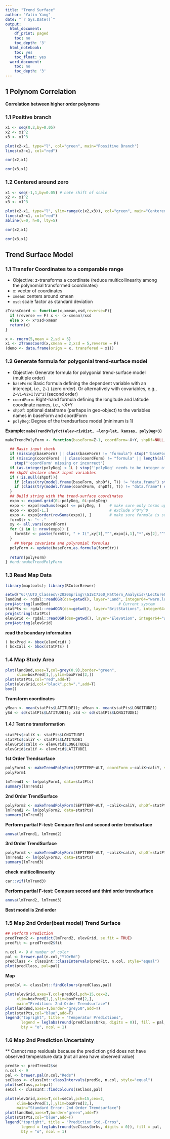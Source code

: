 ```yaml
---
title: "Trend Surface"
author: "Yalin Yang"
date: "`r Sys.Date()`"
output:
  html_document:
    df_print: paged
    toc: no
    toc_depth: '3'
  html_notebook:
    toc: yes
    toc_float: yes
  word_document:
    toc: no
    toc_depth: '3'
---
```



## 1 Polynom Correlation

**Correlation between higher order polynoms**

### 1.1 Positive branch

```r
x1 <- seq(0,2,by=0.05)
x2 <- x1^2
x3 <- x1^3

plot(x2~x1, type="l", col="green", main="Possitive Branch")
lines(x3~x1, col="red")
```

```r
cor(x2,x1)
```
```r
cor(x3,x1)
```

### 1.2 Centered around zero

```r
x1 <- seq(-1,1,by=0.05) # note shift of scale
x2 <- x1^2
x3 <- x1^3

plot(x2~x1, type="l", ylim=range(c(x2,x3)), col="green", main="Centered around Zero")
lines(x3~x1, col="red")
abline(v=0, h=0, lty=5)
```
```r
cor(x2,x1)
```
```r
cor(x3,x1)
```

## Trend Surface Model

### 1.1 Transfer Coordinates to a comparable range

* Objective: z-transforms a coordinate (reduce multicollinearity among the polynomial transformed coordinates)
* `x`: vector of coordinates
* `xmean`: centers around xmean
* `xsd`: scale factor as standard deviation

```r
zTransCoord <- function(x,xmean,xsd,reverse=F){  
  if (reverse == F) x <- (x-xmean)/xsd
  else x <- x*xsd+xmean
  return(x)
} 

x <- rnorm(5,mean = 2,sd = 5)
x1 <- zTransCoord(x,xmean = 2,xsd = 5,reverse = F)
(demo <- data.frame(orign = x, transfered = x1))

```

### 1.2 Generate formula for polygonial trend-surface model

* Objective: Generate formula for polygonial trend-surface model (multiple order)
* `baseForm`: Basic formula defining the dependent variable with an intercept, i.e., `Z~1` (zero order). Or alternatively with covariables, e.g., `Z~V1+V2+I(V2^2)`(second order)
* `coordForm`: Right-hand formula defining the longitude and latitude coordinate names, i.e., ~X+Y
* `shpDf`:  optional dataframe (perhaps in geo-object) to the variables names in baseForm and coordForm 
* `polyDeg`: Degree of the trendsurface model (minimum is 1)

**Example:   `makeTrendPolyFct(elev~rivDist, ~long+lat, kansas, polyDeg=3)` **

```r
makeTrendPolyForm <- function(baseForm=Z~1, coordForm=~X+Y, shpDf=NULL, polyDeg=1){

  ## Basic input check
  if (missing(baseForm) || class(baseForm) != "formula") stop("'baseForm' missing or incorrect")
  if (missing(coordForm) || class(coordForm) != "formula" || length(all.vars(coordForm)) != 2)
    stop("'coordForm' missing or incorrect")
  if (as.integer(polyDeg) < 1L ) stop("'polyDeg' needs to be integer of 1 or above")
  ## shpDf declare check input variables
  if (!is.null(shpDf)){
    if (class(try(model.frame(baseForm, shpDf), T)) != "data.frame") stop("Incorrect variables in 'baseFrom'")
    if (class(try(model.frame(coordForm, shpDf), T)) != "data.frame") stop("Incorrect variables in 'coordFrom'")
  }
  ## Build string with the trend-surface coordinates
  expo <- expand.grid(0L:polyDeg, 0L:polyDeg)
  expo <- expo[rowSums(expo) <= polyDeg, ]    # make sure only terms up to polyDeg enter the formula
  expo <- expo[-1,]                           # exclude x^0*y^0
  expo <- expo[order(rowSums(expo)), ]        # make sure formula is sorted by the degree of the polynomial
  formStr <- "~ ."
  xy <- all.vars(coordForm)  
  for (i in 1: nrow(expo)) {
    formStr <- paste(formStr, " + I(",xy[1],"^",expo[i,1],"*",xy[2],"^",expo[i,2],")", sep="")  
  }  
    ## Merge covariate and polynomial formulas
  polyForm <- update(baseForm,as.formula(formStr))
  
  return(polyForm)
} #end::makeTrendPolyForm
```


### 1.3 Read Map Data

```r
library(maptools); library(RColorBrewer)

setwd("G:\\UTD_Classes\\2020Spring\\GISC7360_Pattern_Analysis\\Lecture05\\TrendShapeFiles")
landBnd <- rgdal::readOGR(dsn=getwd(), layer="Land", integer64="warn.loss")
proj4string(landBnd)                              # Current system
statPts <- rgdal::readOGR(dsn=getwd(), layer="BritStations", integer64="warn.loss")
proj4string(statPts)
elevGrid <- rgdal::readOGR(dsn=getwd(), layer="Elevation", integer64="warn.loss") 
proj4string(elevGrid)
```

**read the boundary information**

```r
( boxPred <- bbox(elevGrid) )
( boxCali <- bbox(statPts) )
```

### 1.4 Map Study Area

```r
plot(landBnd,axes=T,col=grey(0.9),border="green",
     xlim=boxPred[1,],ylim=boxPred[2,])
plot(statPts,col="red",add=T)
plot(elevGrid,col="black",pch=".",add=T)
box()
```

**Transform coordinates**

```r
yMean <- mean(statPts$LATITUDE1); xMean <- mean(statPts$LONGITUDE1)
ySd <- sd(statPts$LATITUDE1); xSd <- sd(statPts$LONGITUDE1)
```


#### 1.4.1 Test no transformation

```r
statPts$caliX <- statPts$LONGITUDE1
statPts$caliY <- statPts$LATITUDE1
elevGrid$caliX <- elevGrid$LONGITUDE1
elevGrid$caliY <- elevGrid$LATITUDE1
```

**1st Order Trendsurface**

```r
polyForm1 <- makeTrendPolyForm(SEPTTEMP~ALT, coordForm =~caliX+caliY, shpDf=statPts, polyDeg=1)
polyForm1
```

```r
lmTrend1 <- lm(polyForm1, data=statPts)
summary(lmTrend1)
```

**2nd Order TrendSurface**

```r
polyForm2 <- makeTrendPolyForm(SEPTTEMP~ALT, ~caliX+caliY, shpDf=statPts, polyDeg=2)
lmTrend2 <- lm(polyForm2, data=statPts)
summary(lmTrend2)
```

**Perform partial F-test: Compare first and second order trendsurface**

```r
anova(lmTrend1, lmTrend2)
```

**3rd Order TrendSurface**

```r
polyForm3 <- makeTrendPolyForm(SEPTTEMP~ALT, ~caliX+caliY, shpDf=statPts, polyDeg=3)
lmTrend3 <- lm(polyForm3, data=statPts)
summary(lmTrend3)
```

**check multicollinearity**

```r
car::vif(lmTrend3)
```

**Perform partial F-test: Compare second and third order trendsurface**

```r
anova(lmTrend2, lmTrend3)
```

**Best model is 2nd order**

### 1.5 Map 2nd Order(best model) Trend Surface

```r
## Perform Prediction
predTrend2 <- predict(lmTrend2, elevGrid, se.fit = TRUE)
predFit <- predTrend2$fit

n.col <- 9 # number of color
pal <- brewer.pal(n.col,"YlOrRd")
predClass <- classInt::classIntervals(predFit, n.col, style="equal")
plot(predClass, pal=pal)
```

**Map**

```r
predCol <- classInt::findColours(predClass,pal)

plot(elevGrid,axes=T,col=predCol,pch=15,cex=2,
     xlim=boxPred[1,],ylim=boxPred[2,],
     main="Predition: 2nd Order Trendsurface")
plot(landBnd,axes=T,border="grey50",add=T)
plot(statPts,col="blue",add=T)
legend("topright", title = "Temperatur Predictions", 
       legend = leglabs(round(predClass$brks, digits = 0)), fill = pal, 
       bty = "o", ncol = 1)
```

### 1.6 Map 2nd Prediction Uncertainty

** Cannot map residuals because the prediction grid does not have observed temperature data (not all area have observed value)
```r
predSe <- predTrend2$se
n.col <- 9
pal <- brewer.pal(n.col,"Reds")
seClass <- classInt::classIntervals(predSe, n.col, style="equal")
plot(seClass,pal=pal)
seCol <- classInt::findColours(seClass,pal)
```

```r
plot(elevGrid,axes=T,col=seCol,pch=15,cex=2,
     xlim=boxPred[1,],ylim=boxPred[2,],
     main="Standard Error: 2nd Order Trendsurface")
plot(landBnd,axes=T,border="green",add=T)
plot(statPts,col="blue",add=T)
legend("topright", title = "Prediction Std.-Erros", 
       legend = leglabs(round(seClass$brks, digits = 0)), fill = pal, 
       bty = "o", ncol = 1)
```

